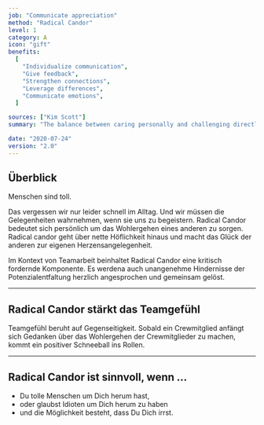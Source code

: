 ```yaml
---
job: "Communicate appreciation"
method: "Radical Candor"
level: 1
category: A
icon: "gift"
benefits:
  [
    "Individualize communication",
    "Give feedback",
    "Strengthen connections",
    "Leverage differences",
    "Communicate emotions",
  ]

sources: ["Kim Scott"]
summary: "The balance between caring personally and challenging directly."

date: "2020-07-24"
version: "2.0"
---
```


## Überblick

Menschen sind toll.

Das vergessen wir nur leider schnell im Alltag.
Und wir müssen die Gelegenheiten wahrnehmen, wenn sie uns zu begeistern.
Radical Candor bedeutet sich persönlich um das Wohlergehen eines anderen zu sorgen.
Radical candor geht über nette Höflichkeit hinaus und macht das Glück der anderen zur eigenen Herzensangelegenheit.

Im Kontext von Teamarbeit beinhaltet Radical Candor eine kritisch fordernde Komponente.
Es werdena auch unangenehme Hindernisse der Potenzialentfaltung herzlich angesprochen und gemeinsam gelöst.

---

## Radical Candor stärkt das Teamgefühl <Emoji symbol="❤️" label="heart"/>

Teamgefühl beruht auf Gegenseitigkeit.
Sobald ein Crewmitglied anfängt sich Gedanken über das Wohlergehen der Crewmitglieder zu machen, kommt ein positiver Schneeball ins Rollen.

---

## Radical Candor ist sinnvoll, wenn ...

- Du tolle Menschen um Dich herum hast,
- oder glaubst Idioten um Dich herum zu haben
- und die Möglichkeit besteht, dass Du Dich irrst.
